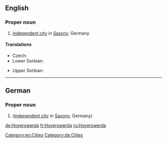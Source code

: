 ==English==
{{wikipedia}}

===Proper noun===
{{en-proper noun}}

# [[independent city]] in [[Saxony]], Germany

====Translations====
{{trans-top|city}}
* Czech: {{t|cs|Hojeřice}}
* Lower Sorbian: {{t|dsb|Wórjejce}}
{{trans-mid}}
* Upper Sorbian: {{t|hsb|Wojerecy}}
{{trans-bottom}}

[[Category:en:Cities]]

----

==German==
{{wikipedia|lang=de}}

===Proper noun===
{{de-proper noun}}

# {{l|en|Hoyerswerda}} ([[independent city]] in [[Saxony]], Germany)

[[Category:de:Cities]]

[[de:Hoyerswerda]]
[[fr:Hoyerswerda]]
[[ru:Hoyerswerda]]